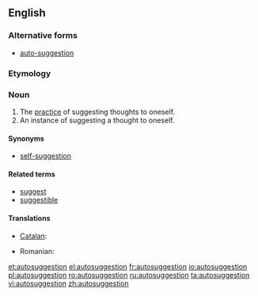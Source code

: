 ==English==
{{wikipedia}}

===Alternative forms===
* [[auto-suggestion]]

===Etymology===
{{prefix|auto|suggestion}}

===Noun===
{{en-noun}}

# The [[practice]] of suggesting thoughts to oneself.
# An instance of suggesting a thought to oneself.

====Synonyms====
* [[self-suggestion]]

====Related terms====
* [[suggest]]
* [[suggestible]]

====Translations====
{{trans-top|suggesting thoughts to oneself}}
* [[Catalan]]: {{t-|ca|autosuggestió|f}}
{{trans-mid}}
* Romanian: {{t+|ro|autosugestie|f}}
{{trans-bottom}}

[[et:autosuggestion]]
[[el:autosuggestion]]
[[fr:autosuggestion]]
[[io:autosuggestion]]
[[pl:autosuggestion]]
[[ro:autosuggestion]]
[[ru:autosuggestion]]
[[ta:autosuggestion]]
[[vi:autosuggestion]]
[[zh:autosuggestion]]